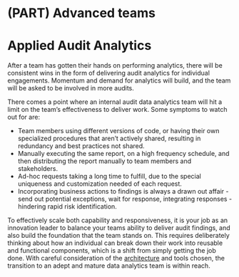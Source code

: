 # (PART) Advanced teams {-}

# Applied Audit Analytics

After a team has gotten their hands on performing analytics, there will be consistent wins in the form of delivering audit analytics for individual engagements. Momentum and demand for analytics will build, and the team will be asked to be involved in more audits.

There comes a point where an internal audit data analytics team will hit a limit on the team's effectiveness to deliver work. Some symptoms to watch out for are:

- Team members using different versions of code, or having their own specialized procedures that aren't actively shared, resulting in redundancy and best practices not shared.
- Manually executing the same report, on a high frequency schedule, and then distributing the report manually to team members and stakeholders.
- Ad-hoc requests taking a long time to fulfill, due to the special uniqueness and customization needed of each request.
- Incorporating business actions to findings is always a drawn out affair - send out potential exceptions, wait for response, integrating responses - hindering rapid risk identification.

To effectively scale both capability and responsiveness, it is your job as an innovation leader to balance your teams ability to deliver audit findings, and also build the foundation that the team stands on. This requires deliberately thinking about how an individual can break down their work into reusable and functional components, which is a shift from simply getting the job done. With careful consideration of the [architecture](#architecture) and tools chosen, the transition to an adept and mature data analytics team is within reach.
